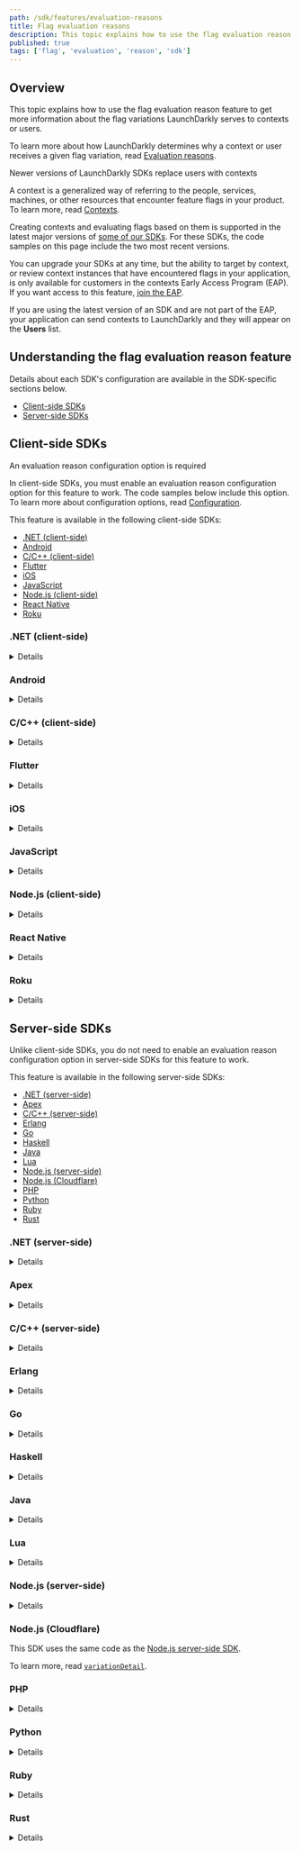 ```yaml
---
path: /sdk/features/evaluation-reasons
title: Flag evaluation reasons
description: This topic explains how to use the flag evaluation reason feature to get more information about the flag variations LaunchDarkly serves to contexts or users.
published: true
tags: ['flag', 'evaluation', 'reason', 'sdk']
---
```


## Overview

This topic explains how to use the flag evaluation reason feature to get more information about the flag variations LaunchDarkly serves to contexts or users.

To learn more about how LaunchDarkly determines why a context or user receives a given flag variation, read [Evaluation reasons](/sdk/concepts/evaluation-reasons).

<Callout intent="info">
<CalloutTitle>Newer versions of LaunchDarkly SDKs replace users with contexts</CalloutTitle>
<CalloutDescription>

A context is a generalized way of referring to the people, services, machines, or other resources that encounter feature flags in your product. To learn more, read [Contexts](/home/contexts).

Creating contexts and evaluating flags based on them is supported in the latest major versions of [some of our SDKs](/sdk). For these SDKs, the code samples on this page include the two most recent versions.

You can upgrade your SDKs at any time, but the ability to target by context, or review context instances that have encountered flags in your application, is only available for customers in the contexts Early Access Program (EAP). If you want access to this feature, [join the EAP](https://launchdarkly.com/eap).

If you are using the latest version of an SDK and are not part of the EAP, your application can send contexts to LaunchDarkly and they will appear on the **Users** list.

</CalloutDescription>
</Callout>

## Understanding the flag evaluation reason feature

Details about each SDK's configuration are available in the SDK-specific sections below.

* [Client-side SDKs](#client-side-sdks)
* [Server-side SDKs](#server-side-sdks)

## Client-side SDKs

<Callout intent="alert">
<CalloutTitle>An evaluation reason configuration option is required</CalloutTitle>
<CalloutDescription>

In client-side SDKs, you must enable an evaluation reason configuration option for this feature to work. The code samples below include this option. To learn more about configuration options, read [Configuration](/sdk/features/config).

</CalloutDescription>
</Callout>

This feature is available in the following client-side SDKs:

* [.NET (client-side)](#net-client-side)
* [Android](#android)
* [C/C++ (client-side)](#cc-client-side)
* [Flutter](#flutter)
* [iOS](#ios)
* [JavaScript](#javascript)
* [Node.js (client-side)](#nodejs-client-side)
* [React Native](#react-native)
* [Roku](#roku)

### .NET (client-side)

<Details summary="Expand .NET (client-side) code sample">

The `VariationDetail` methods, such as `BoolVariationDetail`, work the same as `Variation`, but also provide additional "reason" information about how a flag value was calculated. For example, you can find out if the context was individually targeted for the flag or was matched by one of the flag's rules. You can examine the "reason" data programmatically, or, if you capture detailed analytics events for flags, view it with Data Export.

Here is an example:

<CodeTabs
  defaultValue="csharp"
  values={[
    { label: 'C#, .NET SDK 3.0', value: 'csharp', },
    { label: 'C#, .NET SDK 2.x', value: 'csharp-2.x' },
  ]
}>
<CodeTabItem value="csharp">

```csharp

Configuration config = Configuration
    .Builder("mobile-key-123abc")
    .EvaluationReasons(true)
    .Build();
LdClient client = LdClient.Init(config, context);

EvaluationDetail<bool> detail =
    client.BoolVariationDetail("bool-flag-key-123abc", false);
    // or StringVariationDetail for a string-valued flag, and so on.

bool value = detail.Value;
int? index = detail.VariationIndex;
EvaluationReason reason = detail.Reason;
```

</CodeTabItem>
<CodeTabItem value="csharp-2.x">

```csharp

Configuration config = Configuration
    .Builder("mobile-key-123abc")
    .EvaluationReasons(true)
    .Build();
LdClient client = LdClient.Init(config, user);

EvaluationDetail<bool> detail =
    client.BoolVariationDetail("bool-flag-key-123abc", false);
    // or StringVariationDetail for a string-valued flag, and so on.

bool value = detail.Value;
int? index = detail.VariationIndex;
EvaluationReason reason = detail.Reason;
```

</CodeTabItem>
</CodeTabs>

To learn more about the `VariationDetail` methods, read [`EvaluationDetail`](https://launchdarkly.github.io/dotnet-client-sdk/api/LaunchDarkly.Sdk.EvaluationDetail-1.html) and [`BoolVariationDetail`](https://launchdarkly.github.io/dotnet-client-sdk/api/LaunchDarkly.Sdk.Client.LdClient.html#LaunchDarkly_Sdk_Client_LdClient_BoolVariationDetail_). To learn more about the configuration option, read [`EvaluationReasons`](https://launchdarkly.github.io/dotnet-client-sdk/api/LaunchDarkly.Sdk.Client.ConfigurationBuilder.html#LaunchDarkly_Sdk_Client_ConfigurationBuilder_EvaluationReasons_System_Boolean_).
</Details>

### Android

<Details summary="Expand Android code sample">

The `variationDetail` methods, such as `boolVariationDetail`, work the same as `variation`. They also provide additional "reason" information about how a flag value was calculated, such as if the context matched a specific rule. You can examine the "reason" data programmatically, or, if you capture detailed analytics events for flags, view it with Data Export.

Here is an example:

<CodeTabs
  defaultValue="java"
  values={[
    { label: 'Java for Android SDK v4.0', value: 'java', },
    { label: 'Java for Android SDK v3.x', value: 'java-v3', }
  ]
}>
<CodeTabItem value="java">

```java
LDConfig ldConfig = new LDConfig.Builder()
  .mobileKey("mobile-key-123abc")
  .evaluationReasons(true)
  .build();
LDClient client = LDClient.init(this.getApplication(), ldConfig, context, secondsToBlock);

EvaluationDetail<Boolean> detail =
  client.boolVariationDetail("flag-key", false);
  // or stringVariationDetail for a string-valued flag, etc.

boolean value = detail.getValue();
Integer index = detail.getVariationIndex();
EvaluationReason reason = detail.getReason();
```

</CodeTabItem>
<CodeTabItem value="java-v3">

```java
LDConfig ldConfig = new LDConfig.Builder()
  .mobileKey("YOUR_MOBILE_KEY")
  .evaluationReasons(true)
  .build();
LDClient client = LDClient.init(this.getApplication(), ldConfig, user, secondsToBlock);

EvaluationDetail<Boolean> detail =
  client.boolVariationDetail("flag-key", false);
  // or stringVariationDetail for a string-valued flag, and so on.

boolean value = detail.getValue();
Integer index = detail.getVariationIndex();
EvaluationReason reason = detail.getReason();
```

</CodeTabItem>
</CodeTabs>

To learn more about the `variationDetail` methods, read [`EvaluationDetail`](https://launchdarkly.github.io/android-client-sdk/com/launchdarkly/sdk/EvaluationDetail.html) and [`getVariationIndex`](https://launchdarkly.github.io/android-client-sdk/com/launchdarkly/sdk/EvaluationDetail.html#getVariationIndex--). To learn more about the configuration option, read [`evaluationReasons`](https://launchdarkly.github.io/android-client-sdk/com/launchdarkly/sdk/android/LDConfig.Builder.html#evaluationReasons(boolean)).

Here is an example of how to access the details of a reason object:

<CodeTabs
  defaultValue="java"
  values={[
    { label: 'Java', value: 'java', },
  ]
}>
<CodeTabItem value="java">

```java
void printReason(EvaluationReason reason) {
  switch (reason.getKind()) {
    case OFF:
      Timber.d("it's off");
      break;
    case FALLTHROUGH:
      Timber.d("fell through");
      break;
    case TARGET_MATCH:
      Timber.d("targeted");
      break;
    case RULE_MATCH:
      EvaluationReason.RuleMatch rm =
        (EvaluationReason.RuleMatch)reason;
      Timber.d("matched rule %d/%s",
               rm.getRuleIndex(),
               rm.getRuleId());
      break;
    case PREREQUISITE_FAILED:
      EvaluationReason.PrerequisiteFailed pf =
        (EvaluationReason.PrerequisiteFailed)reason;
      Timber.d("prereq failed: %s", pf.getPrerequisiteKey());
      break;
    case ERROR:
      EvaluationReason.Error e = (EvaluationReason.Error)reason;
      Timber.d("error: %s", e.getErrorKind());
  }
  // or, if all you want is a simple descriptive string:
  Timber.d(reason.toString());
}
```

</CodeTabItem>
</CodeTabs>

To learn more, read [`EvaluationReason`](https://javadoc.io/static/com.launchdarkly/launchdarkly-android-client-sdk/2.12.0/com/launchdarkly/android/EvaluationReason.html).

</Details>

### C/C++ (client-side)

<Details summary="Expand C/C++ (client-side) code sample">

By passing an `LDVariationDetails` struct to a variation call you can programmatically inspect the reason for a particular evaluation.

The `details.reason` member is the `reason` object described in [Evaluation reasons](/sdk/concepts/evaluation-reasons).

Here is an example:

<CodeTabs
defaultValue="c"
values={[
    { label: 'C', value: 'c'},
    { label: 'C++', value: 'c++'},
]
}>
<CodeTabItem value="c">

```c
struct LDConfig *config = LDConfigNew("mobile-key-123abc");
LDConfigSetUseEvaluationReasons(config, LDBooleanTrue);
struct LDClient *client = LDClientInit(config, user, maxwaitmilliseconds);

LDVariationDetails details;
LDBoolean value;

value = LDBoolVariationDetail(client, "your.feature.key", LDBooleanFalse, &details);

/* inspect details.reason, which is a JSON object */
if (strcmp(LDGetText(LDObjectLookup(details->reason, "errorKind")), "FLAG_NOT_FOUND") == 0) {
    /* ... */
}

LDFreeDetailContents(&details);
```

</CodeTabItem>
<CodeTabItem value="c++">

```cpp
struct LDConfig *config = LDConfigNew("mobile-key-123abc");
LDConfigSetUseEvaluationReasons(config, LDBooleanTrue);
LDClientCPP *client = LDClientCPP::Init(config, user, maxwaitmilliseconds);

LDVariationDetails details;

bool value = client->boolVariationDetail("your.feature.key", false, &details);

/* inspect details.reason, which is a JSON object */
if (strcmp(LDGetText(LDObjectLookup(details->reason, "errorKind")), "FLAG_NOT_FOUND") == 0) {
/* ... */
}

LDFreeDetailContents(&details);
```

</CodeTabItem>
</CodeTabs>

To learn more about the `LDVariationDetails` structure, inspect [`client.h`](https://launchdarkly.github.io/c-client-sdk/structLDVariationDetails.html). To learn more about the configuration option, inspect [`config.h`](https://launchdarkly.github.io/c-client-sdk/config_8h.html).
</Details>

### Flutter

<Details summary="Expand Flutter code sample">

The `variationDetail` methods, such as `boolVariationDetail`, work the same as `variation`. They also provide additional "reason" information about how a flag value was calculated, such as if the user matched a specific rule. You can examine the "reason" data programmatically, or, if you capture detailed analytics events for flags, view it with Data Export.

Here is an example:

<CodeTabs
  defaultValue="dart"
  values={[
    { label: 'Dart', value: 'dart', },
  ]
}>
<CodeTabItem value="dart">

```dart
final LDConfig config = LDConfigBuilder("mobile-key-123abc")
  .evaluationReasons(true)
  .build();
await LDClient.start(config, user);

LDEvaluationDetail<bool> detail =
  await LDClient.boolVariationDetail("flag-key", false);
  // or stringVariationDetail for a string-valued flag, and so on.

bool value = detail.value;
int index = detail.variationIndex;
LDEvaluationReason reason = detail.reason;
```

</CodeTabItem>
</CodeTabs>

To learn more about the `variationDetail` methods, read [`LDEvaluationDetail`](https://launchdarkly.github.io/flutter-client-sdk/launchdarkly_flutter_client_sdk/LDEvaluationDetail-class.html) and [`boolVariationDetail`](https://launchdarkly.github.io/flutter-client-sdk/launchdarkly_flutter_client_sdk/LDClient/boolVariationDetail.html). To learn more about the configuration option, read [`evaluationReasons`](https://launchdarkly.github.io/flutter-client-sdk/launchdarkly_flutter_client_sdk/LDConfigBuilder/evaluationReasons.html).

Here is an example of how to access the details of a reason object:

<CodeTabs
  defaultValue="dart"
  values={[
    { label: 'Dart', value: 'dart', },
  ]
}>
<CodeTabItem value="dart">

```dart
void printReason(LDEvaluationReason reason) {
  switch (reason.kind) {
    case LDKind.OFF:
      print("it's off");
      break;
    case LDKind.FALLTHROUGH:
      print('fell through');
      break;
    case LDKind.TARGET_MATCH:
      print('targeted');
      break;
    case LDKind.RULE_MATCH:
      print('matched rule: ${reason.ruleIndex} ${reason.ruleId}');
      break;
    case LDKind.PREREQUISITE_FAILED:
      print('prereq failed: ${reason.prerequisiteKey}');
      break;
    case LDKind.ERROR:
      print('error: ${reason.errorKind}');
      break;
    default: // LDKind.UNKNOWN
      print('unknown service kind');
  }
}
```

</CodeTabItem>
</CodeTabs>

To learn more, read [`LDEvaluationReason`](https://launchdarkly.github.io/flutter-client-sdk/launchdarkly_flutter_client_sdk/LDEvaluationDetail-class.html).

</Details>

### iOS

<Details summary="Expand iOS code sample">

The `variationDetail` methods, such as `boolVariationDetail`, work the same as the variation methods. They also provide additional "reason" information about how a flag value was calculated, such as if the user matched a specific rule. You can examine the "reason" data programmatically, or, if you capture detailed analytics events for flags, view it with Data Export.

Here is an example:

<CodeTabs
  defaultValue="swift"
  values={[
    { label: 'Swift for iOS SDK v8.0', value: 'swift', },
    { label: 'Objective-C for iOS SDK v8.0', value: 'objc', },
    { label: 'Swift for iOS SDK v7.x', value: 'swift-v7', },
  ]
}>
<CodeTabItem value="swift">

```swift
ldConfig.evaluationReasons = true
LDClient.start(config: ldConfig, context: context)

let detail = client.boolVariationDetail(forKey: "flag-key", defaultValue: false);

let value: Bool = detail.value
let variationIndex: Int? = detail.variationIndex
let reason: [String: LDValue]? = detail.reason
```

</CodeTabItem>
<CodeTabItem value="objc">

```objc
config.evaluationReasons = true;
[LDClient startWithConfiguration:config context:result.success completion: nil];

LDBoolEvaluationDetail *detail = [[LDClient get] boolVariationDetailForKey:@"flag-key" defaultValue:NO];

BOOL value = detail.value;
NSInteger variationIndex = detail.variationIndex;
NSDictionary<NSString*, LDValue*> *reason = detail.reason;
```

</CodeTabItem>
<CodeTabItem value="swift-v7">

```swift
ldConfig.evaluationReasons = true
LDClient.start(config: ldConfig, user: user)

let detail = client.boolVariationDetail(forKey: "flag-key", defaultValue: false);

let value: Bool = detail.value
let variationIndex: Int? = detail.variationIndex
let reason: [String: LDValue]? = detail.reason
```

</CodeTabItem>
</CodeTabs>

To learn more about the `variationDetail` methods, read [`LDEvaluationDetail`](https://launchdarkly.github.io/ios-client-sdk/Classes/LDEvaluationDetail.html) and [`boolVariationDetail`](https://launchdarkly.github.io/ios-client-sdk/Classes/LDClient.html#/s:12LaunchDarkly8LDClientC19boolVariationDetail6forKey12defaultValueAA012LDEvaluationF0CySbGSS_SbtF). To learn more about the configuration option, read [`LDConfig`](https://launchdarkly.github.io/ios-client-sdk/Structs/LDConfig.html).
</Details>

### JavaScript

<Details summary="Expand JavaScript code sample">

The `variationDetail` method lets you evaluate a feature flag with the same parameters you would for `variation`. With `variationDetail`, you receive more information about how the value was calculated.

The variation detail returns in an object containing both the result value and a "reason" object which tells you more information about the flag evaluation. For example, you can find out if the context was individually targeted for the flag or was matched by one of the flag's rules. It also indicates if the flag returned the default value due to an error. You can examine the "reason" data programmatically, or, if you capture detailed analytics events for flags, view it with Data Export.

Here is an example:

<CodeTabs
  defaultValue="js"
  values={[
    { label: 'JavaScript SDK 3.0', value: 'js', },
    { label: 'JavaScript SDK 2.x', value: "js-2.x" },
  ]
}>
<CodeTabItem value="js">

```js
const options = { evaluationReasons: true };
const client = LDClient.initialize('client-side-id-123abc', context, options);

const detail = client.variationDetail('flag-key-123abc', false);

const value = detail.value;
const index = detail.variationIndex;
const reason = detail.reason;
```

</CodeTabItem>
<CodeTabItem value="js-2.x">

```js
const options = { evaluationReasons: true };
const client = LDClient.initialize('client-side-id-123abc', user, options);

const detail = client.variationDetail('flag-key-123abc', false);

const value = detail.value;
const index = detail.variationIndex;
const reason = detail.reason;
```

</CodeTabItem>
</CodeTabs>

To learn more about the `variationDetail` methods, read [`LDEvaluationDetail`](https://launchdarkly.github.io/js-client-sdk/interfaces/LDEvaluationDetail.html) and [`variationDetail`](https://launchdarkly.github.io/js-client-sdk/interfaces/LDClient.html#variationDetail). To learn more about the configuration option, read [`evaluationReasons`](https://launchdarkly.github.io/js-client-sdk/interfaces/LDOptions.html#evaluationReasons).
</Details>

### Node.js (client-side)

<Details summary="Expand Node.js (client-side) code sample">

The `variationDetail` method lets you evaluate a feature flag with the same parameters you would for `variation`. With `variationDetail`, you receive more information about how the value was calculated.

The variation detail returns in an object that contains both the result value and a "reason" object which tells you more information about the flag evaluation. For example, you can find out if the user was individually targeted for the flag or was matched by one of the flag's rules. It also indicates if the flag returned the default value due to an error. You can examine the "reason" data programmatically, or, if you capture detailed analytics events for flags, view it with Data Export.

Here is an example:

<CodeTabs
  defaultValue="js"
  values={[
    { label: 'JavaScript', value: 'js', },
  ]
}>
<CodeTabItem value="js">

```js
const options = { evaluationReasons: true };
const client = LDClient.initialize('client-side-id-123abc', user, options);

const detail = client.variationDetail('flag-key', false);

const value = detail.value;
const index = detail.variationIndex;
const reason = detail.reason;
```

</CodeTabItem>
</CodeTabs>

To learn more about the `variationDetail` method, read [`LDEvaluationDetail`](https://launchdarkly.github.io/node-client-sdk/interfaces/_launchdarkly_node_client_sdk_.ldevaluationdetail.html) and [`variationDetail`](https://launchdarkly.github.io/node-client-sdk/interfaces/_launchdarkly_node_client_sdk_.ldclient.html#variationdetail). To learn more about the configuration option, read [`evaluationReasons`](https://launchdarkly.github.io/node-client-sdk/interfaces/_launchdarkly_node_client_sdk_.ldoptions.html#evaluationreasons).
</Details>

### React Native

<Details summary="Expand React Native code sample">

The `variationDetail` methods work the same as `variation`, but also provide additional `reason` information about how a flag value was calculated. For example, you can find out if the user was individually targeted for the flag or was matched by one of the flag's rules. You can examine the "reason" data programmatically, or, if you capture detailed analytics events for flags, view it with Data Export.

Here is an example:

<CodeTabs
  defaultValue="js"
  values={[
    { label: 'JavaScript', value: 'js', },
  ]
}>
<CodeTabItem value="js">

```js
let config = {
  mobileKey: 'mobile-key-123abc',
  evaluationReasons: true
};
await client.configure(config, user);

const detail =
  client.boolVariationDetail('flag-key-123abc', false);

const value = detail.value;
const index = detail.variationIndex;
const reason = detail.reason;
```

</CodeTabItem>
</CodeTabs>

To learn more about the `variationDetail` methods, read [`LDEvaluationDetail`](https://launchdarkly.github.io/react-native-client-sdk/index.html#LDEvaluationDetail) and [`boolVariationDetail`](https://launchdarkly.github.io/react-native-client-sdk/classes/LDClient.html#boolVariationDetail). To learn more about the configuration option, read [`LDConfig`](https://launchdarkly.github.io/react-native-client-sdk/index.html#LDConfig).
</Details>

### Roku

<Details summary="Expand Roku code sample">

For each variation type there is also an associated version that returns the reason a particular value was returned.

Here is an example:

<CodeTabs
  defaultValue="brightscript"
  values={[
    { label: 'BrightScript', value: 'brightscript', },
  ]
}>
<CodeTabItem value="brightscript">

```brightscript
config.setUseEvaluationReasons(true)

details = launchDarkly.intVariationDetail("flag-key-123abc", 123)

```

</CodeTabItem>
</CodeTabs>

These variation methods return an object containing the keys `value`, `reason`, and `variationIndex`. The `value` field is the result of the evaluation. The `reason` field is an object that explains why the result happened, for example details about a rule match. The reason object will always contain a `kind` field. Lastly the `variationIndex` field contains the ID of the particular value returned. This field may be null.
</Details>

## Server-side SDKs

Unlike client-side SDKs, you do not need to enable an evaluation reason configuration option in server-side SDKs for this feature to work.

This feature is available in the following server-side SDKs:

* [.NET (server-side)](#net-server-side)
* [Apex](#apex)
* [C/C++ (server-side)](#cc-server-side)
* [Erlang](#erlang)
* [Go](#go)
* [Haskell](#haskell)
* [Java](#java)
* [Lua](#lua)
* [Node.js (server-side)](#nodejs-server-side)
* [Node.js (Cloudflare)](#nodejs-cloudflare)
* [PHP](#php)
* [Python](#python)
* [Ruby](#ruby)
* [Rust](#rust)

### .NET (server-side)

<Details summary="Expand .NET (server-side) code sample">

The `VariationDetail` methods, such as [`BoolVariationDetail`](https://launchdarkly.github.io/dotnet-server-sdk/api/LaunchDarkly.Sdk.Server.LdClient.html#LaunchDarkly_Sdk_Server_LdClient_BoolVariationDetail_), work the same as the `Variation` methods, but also provide additional "reason" information about how a flag value was calculated. For example, you can find out if the context was individually targeted for the flag or was matched by one of the flag's rules. You can examine the "reason" data programmatically, or, if you capture detailed analytics events for flags, view it with Data Export.

Here is an example:

<CodeTabs
  defaultValue="csharp"
  values={[
    { label: 'C#, .NET SDK 7.0', value: 'csharp', },
    { label: 'C#, .NET SDK 6.x', value: 'csharp-6.x', },
  ]
}>
<CodeTabItem value="csharp">

```csharp
EvaluationDetail<bool> detail =
    client.BoolVariationDetail("flag-key", myContext, false);
    // or StringVariationDetail for a string-valued flag, etc.

bool value = detail.Value;
int? index = detail.VariationIndex;
EvaluationReason reason = detail.Reason;
```

</CodeTabItem>
<CodeTabItem value="csharp-6.x">

```csharp
EvaluationDetail<bool> detail =
    client.BoolVariationDetail("flag-key-123abc", myUser, false);
    // or StringVariationDetail for a string-valued flag, etc.

bool value = detail.Value;
int? index = detail.VariationIndex;
EvaluationReason reason = detail.Reason;
```

</CodeTabItem>
</CodeTabs>

To learn more, read [`EvaluationDetail`](https://launchdarkly.github.io/dotnet-server-sdk/api/LaunchDarkly.Sdk.EvaluationDetail-1.html), [`BoolVariationDetail`](https://launchdarkly.github.io/dotnet-server-sdk/api/LaunchDarkly.Sdk.Server.LdClient.html#LaunchDarkly_Sdk_Server_LdClient_BoolVariationDetail_).

Here is an example of how to access the details of a reason object:

<CodeTabs
  defaultValue="csharp"
  values={[
    { label: 'C#', value: 'csharp', },
  ]
}>
<CodeTabItem value="csharp">

```csharp
void PrintReason(EvaluationReason reason)
{
  switch (reason.Kind)
  {
    case EvaluationReasonKind.OFF:
      Console.WriteLine("it's off");
      break;
    case EvaluationReasonKind.FALLTHROUGH:
      Console.WriteLine("fell through");
      break;
    case EvaluationReasonKind.TARGET_MATCH:
      Console.WriteLine("targeted");
      break;
    case EvaluationReasonKind.RULE_MATCH:
      var rm = reason as EvaluationReason.RuleMatch;
      Console.WriteLine("matched rule " + rm.RuleIndex + "/" + rm.RuleID);
      break;
    case EvaluationReasonKind.PREREQUISITE_FAILED:
      var pf = reason as EvaluationReason.PrerequisiteFailed;
      Console.WriteLine("prereq failed: " + pf.PrerequisiteKey);
      break;
    case EvaluationReasonKind.ERROR:
      var e = reason as EvaluationReason.Error;
      Console.WriteLine("error: " + e.ErrorKind);
      break;
  }
  // or, if all you want is a simple descriptive string:
  System.out.println(reason.ToString());
}
```

</CodeTabItem>
</CodeTabs>

To learn more, read [`EvaluationReason`](https://launchdarkly.github.io/dotnet-server-sdk/api/LaunchDarkly.Sdk.EvaluationReason.html).

</Details>

### Apex

<Details summary="Expand Apex code sample">

By passing an `LDClient.EvaluationDetail` object to a variation call you can programmatically inspect the reason for a particular evaluation.

Here is an example:

<CodeTabs
  defaultValue="java"
  values={[
    { label: 'Apex', value: 'java', },
  ]
}>
<CodeTabItem value="java">

```java
LDClient.EvaluationDetail details = new LDClient.EvaluationDetail();

Boolean value = client.boolVariation(user, 'your.feature.key', false, details);

/* inspect details here */
if (details.getReason().getKind() == EvaluationReason.Kind.OFF) {
    /* ... */
}
```

</CodeTabItem>
</CodeTabs>
</Details>

### C/C++ (server-side)

<Details summary="Expand C/C++ (server-side) code sample">

By passing an `LDDetails` struct to a variation call you can programmatically inspect the reason for a particular evaluation.

Here is an example:

<CodeTabs
  defaultValue="c"
  values={[
    { label: 'C', value: 'c'},
    { label: 'C++', value: 'c++'},
  ]
}>
<CodeTabItem value="c">

```c
struct LDDetails details;
LDBoolean value;

value = LDBoolVariation(client, user, "your.feature.key", LDBooleanFalse, &details);

/* inspect details here */
if (details.reason == LD_RULE_MATCH) {
    /* ... */
}

LDDetailsClear(&details);
```

</CodeTabItem>
<CodeTabItem value="c++">

```cpp
LDDetails details;

bool value = LDBoolVariation(client, user, "your.feature.key", false, &details);

/* inspect details here */
if (details.reason == LD_RULE_MATCH) {
    /* ... */
}

LDDetailsClear(&details);
```

</CodeTabItem>
</CodeTabs>

To learn more about the `LDDetails` structure, inspect [`variations.h`](https://launchdarkly.github.io/c-server-sdk/structLDDetails.html).
</Details>

### Erlang

<Details summary="Expand Erlang code sample">

The `variation_detail` function is similar to the variation function, but also returns an explanation of the evaluation that you can inspect programmatically.

Here is an example:

<CodeTabs
  defaultValue="erlang"
  values={[
    { label: 'Erlang', value: 'erlang', },
  ]
}>
<CodeTabItem value="erlang">

```
Flag = ldclient:variation_detail(<<"flag-key-123abc">>, #{key => <<"user-key-123abc">>}, false)
```

</CodeTabItem>
</CodeTabs>
</Details>

### Go

<Details summary="Expand Go code sample">

The `VariationDetail` methods, such as [`BoolVariationDetail`](https://pkg.go.dev/github.com/launchdarkly/go-server-sdk/v6#LDClient.BoolVariationDetail), work the same as `Variation`, but also provide additional "reason" information about how a flag value was calculated. For example, you can find out if the context was individually targeted for the flag or was matched by one of the flag's rules. You can examine the "reason" data programmatically, or, if you capture detailed analytics events for flags, view it with Data Export.

Here is an example:

<CodeTabs
  defaultValue="go"
  values={[
    { label: 'Go SDK v6.0', value: 'go', },
    { label: 'Go SDK v5.x', value: 'go-v5' },
  ]
}>

<CodeTabItem value="go">

```go
value, detail, err := client.BoolVariationDetail("flag-key", context, false)
// or StringVariationDetail for a string-valued flag, etc.

index := detail.VariationIndex
reason := detail.Reason

```

</CodeTabItem>
<CodeTabItem value="go-v5">

```go
value, detail, err := client.BoolVariationDetail("flag-key", myUser, false)
// or StringVariationDetail for a string-valued flag, and so on.

index := detail.VariationIndex
reason := detail.Reason

// In Go SDK 5.0 and higher, detail.VariationIndex uses the type ldvalue.OptionalInt, which
// allows an "undefined" state if evaluation failed. In earlier Go SDK versions, it is an
// *int which is nil if evaluation failed.
```

</CodeTabItem>
</CodeTabs>

To learn more, read [`EvaluationDetail`](https://pkg.go.dev/github.com/launchdarkly/go-sdk-common/v3@v3.0.0/ldreason#EvaluationDetail) and [`BoolVariationDetail`](https://pkg.go.dev/github.com/launchdarkly/go-server-sdk/v6#LDClient.BoolVariationDetail).

Here is an example of how to access the details of a reason object:

<CodeTabs
  defaultValue="go"
  values={[
    { label: 'Go SDK v6.0', value: 'go', },
    { label: 'Go SDK v5.x', value: 'go-v5' },
  ]
}>

<CodeTabItem value="go">

```go
import (
    "github.com/launchdarkly/go-sdk-common/v3/ldreason"
)

func PrintReason(reason ldreason.EvaluationReason) {
  switch reason.GetKind() {
  case ldreason.EvalReasonOff:
    fmt.Println("it's off")
  case ldreason.EvalReasonFallthrough:
    fmt.Println("fell through")
  case ldreason.EvalReasonTargetMatch:
    fmt.Println("targeted")
  case ldreason.EvalReasonRuleMatch:
    fmt.Printf("matched rule %d/%s\n", r.GetRuleIndex(), r.GetRuleID())
  case ldreason.EvalReasonPrerequisiteFailed:
    fmt.Printf("prereq failed: %s\n", r.GetPrerequisiteKey())
  case ldreason.EvalReasonError:
    fmt.Printf("error: %s\n", r.GetErrorKind())
  }
  // or, if all you want is a simple descriptive string:
  fmt.Println(reason)
}

```

</CodeTabItem>
<CodeTabItem value="go-v5">

```go
import (
    "gopkg.in/launchdarkly/go-sdk-common.v2/ldreason"
)

func PrintReason(reason ldreason.EvaluationReason) {
  switch reason.GetKind() {
  case ldreason.EvalReasonOff:
    fmt.Println("it's off")
  case ldreason.EvalReasonFallthrough:
    fmt.Println("fell through")
  case ldreason.EvalReasonTargetMatch:
    fmt.Println("targeted")
  case ldreason.EvalReasonRuleMatch:
    fmt.Printf("matched rule %d/%s\n", r.GetRuleIndex(), r.GetRuleID())
  case ldreason.EvalReasonPrerequisiteFailed:
    fmt.Printf("prereq failed: %s\n", r.GetPrerequisiteKey())
  case ldreason.EvalReasonError:
    fmt.Printf("error: %s\n", r.GetErrorKind())
  }
  // or, if all you want is a simple descriptive string:
  fmt.Println(reason)
}

// The example above is for Go SDK 5.0 and higher. In earlier versions, the
// EvaluationReason could be one of several types, such as EvaluationReasonOff,
// so you would need a switch statement with .(type).
```

</CodeTabItem>
</CodeTabs>

To learn more, read [`EvaluationReason`](https://pkg.go.dev/github.com/launchdarkly/go-sdk-common/v3@v3.0.0/ldreason#EvaluationReason).

</Details>

### Haskell

<Details summary="Expand Haskell code sample">

The `variationDetail` functions are similar to the `variation` functions, but they also return an explanation of the evaluation that is programmatically inspectable.

Here is an example:

<CodeTabs
  defaultValue="haskell"
  values={[
    { label: 'Haskell', value: 'haskell', },
  ]
}>
<CodeTabItem value="haskell">

```haskell
details :: IO (EvaluationDetail Bool)
details = boolVariationDetail client user "flag-key-123abc" False
```

</CodeTabItem>
</CodeTabs>

For specific information on the `EvaluationDetail` structure, inspect the `LaunchDarkly.Server.Details` module.
</Details>

### Java

<Details summary="Expand Java code sample">

The `variationDetail` methods, such as [`boolVariationDetail`](https://javadoc.io/doc/com.launchdarkly/launchdarkly-java-server-sdk/latest/com/launchdarkly/sdk/server/LDClient.html#boolVariationDetail(java.lang.String,com.launchdarkly.sdk.LDContext,boolean)), work the same as `variation`, but also provide additional "reason" information about how a flag value was calculated. For example, you can find out if the context was individually targeted for the flag or was matched by one of the flag's rules. You can examine the "reason" data programmatically, or, if you capture detailed analytics events for flags, view it with Data Export.

Here is an example:

<CodeTabs
  defaultValue="java"
  values={[
    { label: 'Java SDK v6.0', value: 'java', },
    { label: 'Java SDK v5.x', value: 'java-v5', },
  ]
}>

<CodeTabItem value="java">

```java
import com.launchdarkly.sdk.*;

EvaluationDetail<Boolean> detail =
  client.boolVariationDetail("flag-key-123abc", context, false);
  // or stringVariationDetail for a string-valued flag, and so on.

boolean value = detail.getValue();
int index = detail.getVariationIndex();       // will be < 0 if evaluation failed
EvaluationReason reason = detail.getReason();
```

</CodeTabItem>
<CodeTabItem value="java-v5">

```java
import com.launchdarkly.sdk.*;

EvaluationDetail<Boolean> detail =
  client.boolVariationDetail("flag-key", myUser, false);
  // or stringVariationDetail for a string-valued flag, and so on.

boolean value = detail.getValue();
int index = detail.getVariationIndex();       // will be < 0 if evaluation failed
EvaluationReason reason = detail.getReason();
```

</CodeTabItem>
</CodeTabs>

To learn more, read [`EvaluationDetail`](https://javadoc.io/doc/com.launchdarkly/launchdarkly-java-server-sdk/latest/com/launchdarkly/sdk/EvaluationDetail.html) and [`boolVariationDetail`](https://javadoc.io/doc/com.launchdarkly/launchdarkly-java-server-sdk/latest/com/launchdarkly/sdk/server/LDClient.html#boolVariationDetail(java.lang.String,com.launchdarkly.sdk.LDContext,boolean)).

Here is an example of how to access the details of a reason object:

<CodeTabs
  defaultValue="java"
  values={[
    { label: 'Java', value: 'java', },
  ]
}>

<CodeTabItem value="java">

```java
void printReason(EvaluationReason reason) {
  switch (reason.getKind()) {
    case OFF:
      System.out.println("it's off");
      break;
    case FALLTHROUGH:
      System.out.println("fell through");
      break;
    case TARGET_MATCH:
      System.out.println("targeted");
      break;
    case RULE_MATCH:
      EvaluationReason.RuleMatch rm = (EvaluationReason.RuleMatch)reason;
      System.out.println("matched rule " + rm.getRuleIndex()
        + "/" + rm.getRuleId());
      break;
    case PREREQUISITE_FAILED:
      EvaluationReason.PrerequisiteFailed pf =
        (EvaluationReason.PrerequisiteFailed)reason;
      System.out.println("prereq failed: " + pf.getPrerequisiteKey());
      break;
    case ERROR:
      EvaluationReason.Error e = (EvaluationReason.Error)reason;
      System.out.println("error: " + e.getErrorKind());
  }
  // or, if all you want is a simple descriptive string:
  System.out.println(reason.toString());
}
```

</CodeTabItem>
</CodeTabs>

To learn more, read [`EvaluationReason`](https://javadoc.io/doc/com.launchdarkly/launchdarkly-java-server-sdk/latest/com/launchdarkly/sdk/EvaluationReason.html).

</Details>

### Lua

<Details summary="Expand Lua code sample">

By using the `*Detail` family of variation calls you can programmatically inspect the reason for a particular evaluation:

<CodeTabs
  defaultValue="lua"
  values={[
    { label: 'Lua', value: 'lua', },
  ]
}>
<CodeTabItem value="lua">

```lua
local details = client:boolVariationDetail(client, user, "your.feature.key", false);

/* inspect details here */
if details.reason == "FLAG_NOT_FOUND" then
end
```

</CodeTabItem>
</CodeTabs>

To learn more about configuration options, read the [API docs](https://launchdarkly.github.io/lua-server-sdk/index.html#Details).
</Details>

### Node.js (server-side)


<Details summary="Expand Node.js (server-side) code sample">

The `variationDetail` method lets you evaluate a feature flag (using the same parameters as you would for `variation`) and receive more information about how the value was calculated.

The variation detail is returned in an object that contains both the result value and a "reason" object which will tell you, for instance, if the context was individually targeted for the flag or was matched by one of the flag's rules. It will also indicate if the flag returned the default value due to an error. You can examine the "reason" data programmatically, or, if you capture detailed analytics events for flags, view it with Data Export.

Here is an example:

<CodeTabs
  defaultValue="js"
  values={[
    { label: 'Node.js SDK v7 (JavaScript)', value: 'js', },
    { label: 'Node.js SDK v7 (TypeScript)', value: 'ts', },
    { label: 'Node.js SDK v6.x and older (JavaScript)', value: 'js-old', },
    { label: 'Node.js SDK v6.x and older (TypeScript)', value: 'ts-old', },
  ]
}>
<CodeTabItem value="js">

```js
var detail = client.variationDetail('flag-key-123abc', context, false);

var value = detail.value;
var index = detail.variationIndex;
var reason = detail.reason;
```

</CodeTabItem>
<CodeTabItem value="ts">

```ts
client.variationDetail('flag-key-123abc', context, false,
  (detail) => {
    const detailValue = detail.value;
    const detailIndex = detail.variationIndex;
    const detailReason = detail.reason;
});
```

</CodeTabItem>
<CodeTabItem value="js-old">

```js
var detail = client.variationDetail('flag-key-123abc', user, false);

var value = detail.value;
var index = detail.variationIndex;
var reason = detail.reason;
```

</CodeTabItem>
<CodeTabItem value="ts-old">

```ts
client.variationDetail('flag-key-123abc', user, false,
  (detail) => {
    const detailValue = detail.value;
    const detailIndex = detail.variationIndex;
    const detailReason = detail.reason;
});
```

</CodeTabItem>
</CodeTabs>

To learn more, read [`LDEvaluationDetail`](https://launchdarkly.github.io/node-server-sdk/interfaces/_launchdarkly_node_server_sdk_.LDEvaluationDetail.html) and [`variationDetail`](https://launchdarkly.github.io/node-server-sdk/interfaces/_launchdarkly_node_server_sdk_.LDClient.html#variationDetail).

Here is an example of how to access the details of a reason object:

<CodeTabs
  defaultValue="js"
  values={[
    { label: 'JavaScript', value: 'js', },
  ]
}>
<CodeTabItem value="js">

```js
function printReason(reason) {
  switch(reason.kind) {
    case "OFF":
      console.log("it's off");
      break;
    case "FALLTHROUGH":
      console.log("fell through");
      break;
    case "TARGET_MATCH":
      console.log("targeted");
      break;
    case "RULE_MATCH":
      console.log("matched rule " + reason.ruleIndex + ", "  + reason.ruleId);
      break;
    case "PREREQUISITE_FAILED":
      console.log("prereq failed: " + reason.prerequisiteKey);
      break;
    case "ERROR":
      console.log("error: " + reason.errorKind);
      break;
  }
}
```

</CodeTabItem>
</CodeTabs>

To learn more, read [`LDEvaluationReason`](https://launchdarkly.github.io/node-server-sdk/interfaces/_launchdarkly_node_server_sdk_.LDEvaluationReason.html).

</Details>

### Node.js (Cloudflare)

This SDK uses the same code as the [Node.js server-side SDK](#nodejs-server-side).

To learn more, read [`variationDetail`](https://launchdarkly.github.io/cloudflare-edge-sdk/interfaces/LDClient.html#variationDetail).

### PHP

<Details summary="Expand PHP code sample">

The `variationDetail` method lets you evaluate a feature flag (using the same parameters as you would for `variation`) and receive more information about how the value was calculated.

The variation detail is returned in an object that contains both the result value and a "reason" object which will tell you, for instance, if the user was individually targeted for the flag or was matched by one of the flag's rules. It will also indicate if the flag returned the default value due to an error. You can examine the "reason" data programmatically, or, if you capture detailed analytics events for flags, view it with Data Export.

Here is an example:

<CodeTabs
  defaultValue="php"
  values={[
    { label: 'PHP', value: 'php', },
  ]
}>
<CodeTabItem value="php">

```php

$detail = $client->variationDetail("flag-key", $myUser, false);

$value = $detail->getValue();
$index = $detail->getVariationIndex();
$reason = $detail->getReason();
```

</CodeTabItem>
</CodeTabs>

To learn more, read [`EvaluationDetail`](https://launchdarkly.github.io/php-server-sdk/classes/LaunchDarkly-EvaluationDetail.html) and [`variationDetail`](https://launchdarkly.github.io/php-server-sdk/classes/LaunchDarkly-LDClient.html#method_variationDetail).

Here is an example of how to access the details of a reason object:

<CodeTabs
  defaultValue="php"
  values={[
    { label: 'PHP', value: 'php', },
  ]
}>
<CodeTabItem value="php">

```php
function printReason($reason) {
  switch ($reason->getKind()) {
    case EvaluationReason::OFF:
      echo("it's off");
      break;
    case EvaluationReason::FALLTHROUGH:
      echo("fell through");
      break;
    case EvaluationReason::TARGET_MATCH:
      echo("targeted");
      break;
    case EvaluationReason::RULE_MATCH:
      echo("matched rule " . $reason->getRuleIndex() .
        "/" . $reason->getRuleId());
      break;
    case EvaluationReason::PREREQUISITE_FAILED:
      echo("prereq failed: " . $reason->getPrerequisiteKey());
      break;
    case EvaluationReason::ERROR:
      echo("error: " . $reason->getErrorKind());
      break;
  }
  // or, if all you want is a simple descriptive string:
  echo($reason);
}
```

</CodeTabItem>
</CodeTabs>

To learn more, read [`EvaluationReason`](https://launchdarkly.github.io/php-server-sdk/classes/LaunchDarkly-EvaluationReason.html).

</Details>

### Python

<Details summary="Expand Python code sample">

The `variation_detail` method lets you evaluate a feature flag with the same parameters as you would for `variation`. You can use this method to receive more information about how the value was calculated.

The variation detail is returned in an object that contains both the result value and a "reason" object which will tell you, for instance, if the context was individually targeted for the flag or was matched by one of the flag's rules. It will also indicate if the flag returned the default value due to an error. You can examine the "reason" data programmatically, or, if you capture detailed analytics events for flags, view it with Data Export.

Here is an example:

<CodeTabs
  defaultValue="python"
  values={[
    { label: 'Python SDK v8.0', value: 'python', },
    { label: 'Python SDK v7.x', value: 'python-v7', },
  ]
}>
<CodeTabItem value="python">

```python
detail = client.variation_detail("flag-key-123abc", my_context, False)
value = detail.value
index = detail.variation_index
reason = detail.reason
```

</CodeTabItem>
<CodeTabItem value="python-v7">

```python
detail = client.variation_detail("flag-key-123abc", my_user, False)
value = detail.value
index = detail.variation_index
reason = detail.reason
```

</CodeTabItem>
</CodeTabs>

To learn more, read [`EvaluationDetail`](https://launchdarkly-python-sdk.readthedocs.io/en/latest/api-main.html#ldclient.evaluation.EvaluationDetail) and [`variation_detail`](https://launchdarkly-python-sdk.readthedocs.io/en/latest/api-main.html#ldclient.client.LDClient.variation_detail).

Here is an example of how to access the details of a reason object:

<CodeTabs
  defaultValue="py"
  values={[
    { label: 'Python', value: 'py', },
  ]
}>
<CodeTabItem value="py">

```py
def print_reason(reason):
  kind = reason["kind"]
  if kind == "OFF":
    print "it's off"
  elif kind == "FALLTHROUGH":
    print "fell through"
  elif kind == "TARGET_MATCH":
    print "targeted"
  elif kind == "RULE_MATCH":
    print "matched rule %d/%s" % (reason["ruleIndex"], reason["ruleId"])
  elif kind == "PREREQUISITE_FAILED":
    print "prereq failed: %s" % reason["prerequisiteKey"]
  elif kind == "ERROR":
    print "error: %s" % reason["errorKind"]
```

</CodeTabItem>
</CodeTabs>

To learn more, read [`EvaluationDetail.reason`](https://launchdarkly-python-sdk.readthedocs.io/en/latest/api-main.html#ldclient.evaluation.EvaluationDetail.reason).

</Details>

### Ruby

<Details summary="Expand Ruby code sample">

The `variation_detail` method lets you evaluate a feature flag (using the same parameters as you would for `variation`) and receive more information about how the value was calculated.

The variation detail is returned in an object that contains both the result value and a "reason" object which will tell you, for instance, if the context was individually targeted for the flag or was matched by one of the flag's rules. It will also indicate if the flag returned the default value due to an error. You can examine the "reason" data programmatically, or, if you capture detailed analytics events for flags, view it with Data Export.

Here is an example:

<CodeTabs
  defaultValue="ruby"
  values={[
    { label: 'Ruby SDK v7.0', value: 'ruby', },
    { label: 'Ruby SDK v6.x', value: 'ruby-v6', },
  ]
}>
<CodeTabItem value="ruby">

```ruby
detail = client.variation_detail("flag-key", my_context, false)
value = detail.value
index = detail.variation_index
reason = detail.reason
```

</CodeTabItem>
<CodeTabItem value="ruby-v6">

```ruby
detail = client.variation_detail("flag-key", my_user, false)
value = detail.value
index = detail.variation_index
reason = detail.reason
```

</CodeTabItem>
</CodeTabs>

To learn more, read [`EvaluationDetail`](https://www.rubydoc.info/gems/launchdarkly-server-sdk/LaunchDarkly/EvaluationDetail) and [`variation_detail`](https://www.rubydoc.info/gems/launchdarkly-server-sdk/LaunchDarkly/LDClient#variation_detail-instance_method).

Here is an example of how to access the details of a reason object:

<CodeTabs
  defaultValue="ruby"
  values={[
    { label: 'Ruby', value: 'ruby', },
  ]
}>
<CodeTabItem value="ruby">

```ruby
def print_reason(reason)
  case reason[:kind]
  when "OFF"
    puts "it's off"
  when "FALLTHROUGH"
    puts "fell through"
  when "TARGET_MATCH"
    puts "targeted"
  when "RULE_MATCH"
    puts "matched rule #{reason[:ruleIndex]}/#{reason[:ruleId]}"
  when "PREREQUISITE_FAILED"
    puts "prereq failed: #{reason[:prerequisiteKey]}"
  when "ERROR"
    puts "error: #{reason[:errorKind]}"
  end
end
```
</CodeTabItem>
</CodeTabs>

To learn more, read [`EvaluationDetail.reason`](https://www.rubydoc.info/gems/launchdarkly-server-sdk/LaunchDarkly/EvaluationDetail#reason-instance_method).

</Details>

### Rust

<Details summary="Expand Rust code sample">

The `variation_detail` methods (for example, [`bool_variation_detail`](https://docs.rs/launchdarkly-server-sdk/latest/launchdarkly_server_sdk/struct.Client.html#method.bool_variation_detail)) let you evaluate a feature flag, using the same parameters as you would for `variation`, and receive more information about how the flag value was calculated. For example, you can find out if the context was individually targeted for the flag or was matched by one of the flag's rules. You can examine the "reason" data programmatically, or, if you capture detailed analytics events for flags, view it with Data Export.

Here is an example:

<CodeTabs
  defaultValue="rust"
  values={[
    { label: 'Rust SDK v1', value: 'rust', },
    { label: 'Rust SDK beta', value: 'rust-beta', },
  ]
}>

<CodeTabItem value="rust">

```rust
let detail = client.bool_variation_detail(&context, "flag-key", false);

let value = detail.value;
let index = detail.variation_index;
let reason = detail.reason;
```
</CodeTabItem>
<CodeTabItem value="rust-beta">

```rust
let detail = client.bool_variation_detail(&user, "flag-key", false);

let value = detail.value;
let index = detail.variation_index;
let reason = detail.reason;
```
</CodeTabItem>
</CodeTabs>

To learn more, read [`variation_detail`](https://docs.rs/launchdarkly-server-sdk/latest/launchdarkly_server_sdk/struct.Client.html#method.variation_detail) and [`bool_variation_detail`](https://docs.rs/launchdarkly-server-sdk/latest/launchdarkly_server_sdk/struct.Client.html#method.bool_variation_detail).

Here is an example of how to access the details of a reason object:

<CodeTabs
  defaultValue="rust"
  values={[
    { label: 'Rust SDK v1', value: 'rust', },
  ]
}>

<CodeTabItem value="rust">

```rust
fn print_reason(reason: Reason) {
    match reason {
        Reason::Off => println!("it's off"),
        Reason::Fallthrough { .. } => println!("fell through"),
        Reason::TargetMatch => println!("targeted"),
        Reason::RuleMatch {
            rule_index,
            rule_id,
            ..
        } => println!("matched rule {}/{}", rule_index, rule_id),
        Reason::PrerequisiteFailed { prerequisite_key } => {
            println!("prereq failed: {}", prerequisite_key)
        }
        Reason::Error { error } => println!("error: {:?}", error),
    };
}
```

</CodeTabItem>
</CodeTabs>

To learn more, read [`Reason`](https://docs.rs/launchdarkly-server-sdk/latest/launchdarkly_server_sdk/enum.Reason.html).

</Details>
